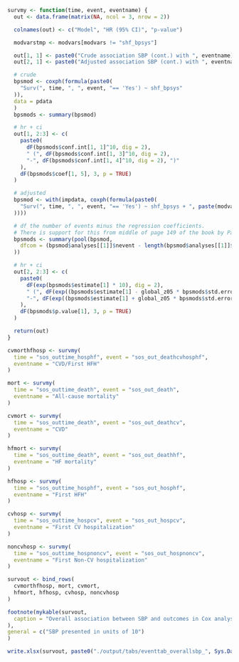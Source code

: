 ```r
survmy <- function(time, event, eventname) {
  out <- data.frame(matrix(NA, ncol = 3, nrow = 2))

  colnames(out) <- c("Model", "HR (95% CI)", "p-value")

  modvarstmp <- modvars[modvars != "shf_bpsys"]

  out[1, 1] <- paste0("Crude association SBP (cont.) with ", eventname)
  out[2, 1] <- paste0("Adjusted association SBP (cont.) with ", eventname)

  # crude
  bpsmod <- coxph(formula(paste0(
    "Surv(", time, ", ", event, "== 'Yes') ~ shf_bpsys"
  )),
  data = pdata
  )
  bpsmods <- summary(bpsmod)

  # hr + ci
  out[1, 2:3] <- c(
    paste0(
      dF(bpsmods$conf.int[1, 1]^10, dig = 2),
      " (", dF(bpsmods$conf.int[1, 3]^10, dig = 2),
      "-", dF(bpsmods$conf.int[1, 4]^10, dig = 2), ")"
    ),
    dF(bpsmods$coef[1, 5], 3, p = TRUE)
  )

  # adjusted
  bpsmod <- with(impdata, coxph(formula(paste0(
    "Surv(", time, ", ", event, "== 'Yes') ~ shf_bpsys + ", paste(modvarstmp, collapse = " + ")
  ))))

  # df the number of events minus the regression coefficients.
  # There is support for this from middle of page 149 of the book by Parmer & Machin (ISBN 0471936405)
  bpsmods <- summary(pool(bpsmod,
    dfcom = (bpsmod$analyses[[1]]$nevent - length(bpsmod$analyses[[1]]$coefficients))
  ))

  # hr + ci
  out[2, 2:3] <- c(
    paste0(
      dF(exp(bpsmods$estimate[1] * 10), dig = 2),
      " (", dF(exp((bpsmods$estimate[1] - global_z05 * bpsmods$std.error[1]) * 10), dig = 2),
      "-", dF(exp((bpsmods$estimate[1] + global_z05 * bpsmods$std.error[1]) * 10), dig = 2), ")"
    ),
    dF(bpsmods$p.value[1], 3, p = TRUE)
  )

  return(out)
}
```

```r
cvmorthfhosp <- survmy(
  time = "sos_outtime_hosphf", event = "sos_out_deathcvhosphf",
  eventname = "CVD/First HFH"
)

mort <- survmy(
  time = "sos_outtime_death", event = "sos_out_death",
  eventname = "All-cause mortality"
)

cvmort <- survmy(
  time = "sos_outtime_death", event = "sos_out_deathcv",
  eventname = "CVD"
)

hfmort <- survmy(
  time = "sos_outtime_death", event = "sos_out_deathhf",
  eventname = "HF mortality"
)

hfhosp <- survmy(
  time = "sos_outtime_hosphf", event = "sos_out_hosphf",
  eventname = "First HFH"
)

cvhosp <- survmy(
  time = "sos_outtime_hospcv", event = "sos_out_hospcv",
  eventname = "First CV hospitalization"
)

noncvhosp <- survmy(
  time = "sos_outtime_hospnoncv", event = "sos_out_hospnoncv",
  eventname = "First Non-CV hospitalization"
)

survout <- bind_rows(
  cvmorthfhosp, mort, cvmort,
  hfmort, hfhosp, cvhosp, noncvhosp
)

footnote(mykable(survout,
  caption = "Overall association between SBP and outcomes in Cox analysis."
),
general = c("SBP presented in units of 10")
)

write.xlsx(survout, paste0("./output/tabs/eventtab_overallsbp_", Sys.Date(), ".xlsx"), rowNames = FALSE)
```
